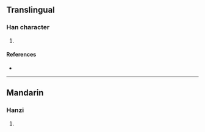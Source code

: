 {{character info/new}}
==Translingual==

===Han character===
{{Han char|rn=85|rad=水|as=19|sn=22|four=30111|canj=EICY,EIDY|ids=⿰氵靡}}

# {{defn|Han|sort=水19}}

====References====
* {{Han ref|kx=0663.190|dkj=18781|dj=1072.130|hdz=31796.030|uh=7056|ud=28758|bh=F6E9|bd=63209}}

----

==Mandarin==

===Hanzi===
{{cmn-hanzi|pin=[[mǐ]] ([[mi3]])|wg=mi<sup>3</sup>}}

# {{defn|lang=cmn|sort=水19}}